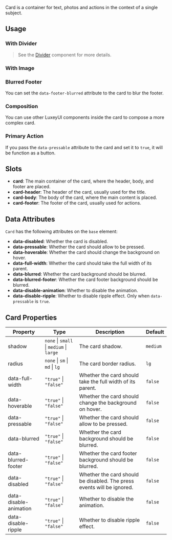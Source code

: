 
Card is a container for text, photos and actions in the context of a single subject.

## Usage

<CodeDemo code={cardContent.usage} />

### With Divider

<CodeDemo code={cardContent.withDivider} />

> See the [Divider](/docs/components/divider) component for more details.

### With Image

<CodeDemo code={cardContent.withImage} />

### Blurred Footer

You can set the `data-footer-blurred` attribute to the card to blur the footer.

<CodeDemo code={cardContent.blurredFooter} />

### Composition

You can use other LuxeyUI components inside the card to compose a more complex card.

<CodeDemo code={cardContent.composition} />

### Primary Action

If you pass the `data-pressable` attribute to the card and set it to `true`, it will be function as a button.

<CodeDemo code={cardContent.primaryAction} />

## Slots

-   **card**: The main container of the card, where the header, body, and footer are placed.
-   **card-header**: The header of the card, usually used for the title.
-   **card-body**: The body of the card, where the main content is placed.
-   **card-footer**: The footer of the card, usually used for actions.

## Data Attributes

`Card` has the following attributes on the `base` element:

-   **data-disabled**: Whether the card is disabled.
-   **data-pressable**: Whether the card should allow to be pressed.
-   **data-hoverable**: Whether the card should change the background on hover.
-   **data-full-width**: Whether the card should take the full width of its parent.
-   **data-blurred**: Whether the card background should be blurred.
-   **data-blurred-footer**: Whether the card footer background should be blurred.
-   **data-disable-animation**: Whether to disable the animation.
-   **data-disable-ripple**: Whether to disable ripple effect. Only when `data-pressable` is `true`.

## Card Properties

| Property               | Type                                     | Description                                                            | Default  |
| ---------------------- | ---------------------------------------- | ---------------------------------------------------------------------- | -------- |
| shadow                 | `none` \| `small` \| `medium` \| `large` | The card shadow.                                                       | `medium` |
| radius                 | `none` \| `sm` \| `md` \| `lg`           | The card border radius.                                                | `lg`     |
| data-full-width        | `"true"` \| `"false"`                    | Whether the card should take the full width of its parent.             | `false`  |
| data-hoverable         | `"true"` \| `"false"`                    | Whether the card should change the background on hover.                | `false`  |
| data-pressable         | `"true"` \| `"false"`                    | Whether the card should allow to be pressed.                           | `false`  |
| data-blurred           | `"true"` \| `"false"`                    | Whether the card background should be blurred.                         | `false`  |
| data-blurred-footer    | `"true"` \| `"false"`                    | Whether the card footer background should be blurred.                  | `false`  |
| data-disabled          | `"true"` \| `"false"`                    | Whether the card should be disabled. The press events will be ignored. | `false`  |
| data-disable-animation | `"true"` \| `"false"`                    | Whether to disable the animation.                                      | `false`  |
| data-disable-ripple    | `"true"` \| `"false"`                    | Whether to disable ripple effect.                                      | `false`  |
